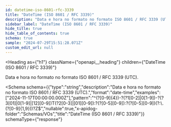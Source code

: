 ```yaml
---
id: datetime-iso-8601-rfc-3339
title: "DateTime (ISO 8601 / RFC 3339)"
description: "Data e hora no formato no formato ISO 8601 / RFC 3339 (UTC)."
sidebar_label: "DateTime (ISO 8601 / RFC 3339)"
hide_title: true
hide_table_of_contents: true
schema: true
sample: "2024-07-29T15:51:28.071Z"
custom_edit_url: null
---
```



<Heading
  as={"h1"}
  className={"openapi__heading"}
  children={"DateTime (ISO 8601 / RFC 3339)"}
>
</Heading>



Data e hora no formato no formato ISO 8601 / RFC 3339 (UTC).

<Schema
  schema={{"type":"string","description":"Data e hora no formato no formato ISO 8601 / RFC 3339 (UTC).","format":"date-time","examples":["2024-11-17T00:00:00.000Z"],"pattern":"^(?<year>[0-9]{4})-?(?<month>1[0-2]|0[1-9])-?(?<day>3[01]|0[1-9]|[12][0-9])T(?<hour>2[0-3]|[01][0-9]):?(?<minute>[0-5][0-9]):?(?<second>[0-5][0-9])(?:\\.(?<fraction>[0-9]{1,9}))?Z$","nullable":true,"x-apidog-folder":"Schemas/VOs","title":"DateTime (ISO 8601 / RFC 3339)"}}
  schemaType={"response"}
>
  
</Schema>
